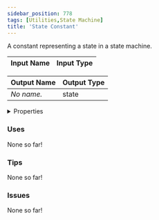 ```yaml
---
sidebar_position: 778
tags: [Utilities,State Machine]
title: 'State Constant'
---
```


A constant representing a state in a state machine.




<EsbSvg />

| Input Name | Input Type |
|-----------|-----------|

| Output Name | Output Type |
|-----------|-----------|
| *No name.* | state |


<details>
  <summary>Properties</summary>
  <div>
    <div>
    <table>
      <thead>
        <tr>
          <th>Is beta required?</th>
          <th>❌</th>
        </tr>
        <tr>
          <th>Is this chip a trolling risk?</th>
          <th>❌</th>
        </tr>
        <tr>
          <th>Is this chip a role assignment risk?</th>
          <th>❌</th>
        </tr>
        <tr>
          <th>Chip UUID</th>
          <th>bf4f0801-2e6b-4e4b-a2df-a005fe622087</th>
        </tr>
      </thead>
    </table>
    </div>
  </div>
</details>

### Uses

None so far!

### Tips

None so far!

### Issues

None so far!